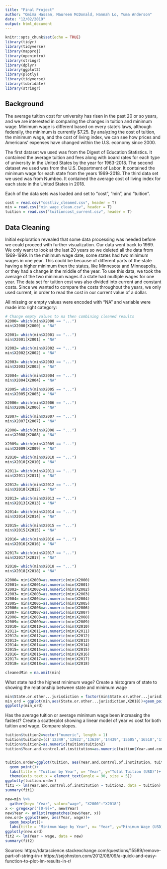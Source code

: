 ```yaml
---
title: "Final Project"
author: "Omima Hassan, Maureen McDonald, Hannah Lo, Yuma Anderson"
date: "12/02/2019"
output: html_document
---
```


```r
knitr::opts_chunk$set(echo = TRUE)
library(tidyr)
library(tidyverse)
library(mapproj)
library(openintro)
library(stringr)
library(dplyr)
library(ggplot2)
library(plotly)
library(tidyverse)
library(lubridate)
library(stringr)
```

## Background

The average tuition cost for university has risen in the past 20 or so years, and we are interested in comparing the changes in tuition and minimum wage. Minimum wage is different based on every state’s laws, although federally, the minimum is currently $7.25. By analyzing the cost of tuition, the minimum wage, and the cost of living index, we can see how prices and Americans’ expenses have changed within the U.S. economy since 2000.

The first dataset we used was from the Digest of Education Statistics. It contained the average tuition and fees along with board rates for each type of university in the United States by the year for 1963-2018. The second dataset we used was from the U.S. Department of Labor. It contained the minimum wage for each state from the years 1969-2018. The third data set we used was from Numbeo. It contained the average cost of living index for each state in the United States in 2018.

Each of the data sets was loaded and set to "cost", "min", and "tuition".
```r
cost = read.csv("costliv_cleaned.csv", header = T)
min = read.csv("min_wage_clean.csv", header = T)
tuition = read.csv("tuitioncost_current.csv", header = T)
```

## Data Cleaning
Initial exploration revealed that some data processing was needed before we could proceed with further visualization. Our data went back to 1969. We only want to look at the last 20 years so we deleted all the data from 1969-1999. In the minimum wage date, some states had two minimum wages in one year. This could be because of different parts of the state having a higher minimum then the states, like Minnesota and Minneapolis, or they had a change in the middle of the year. To use this data, we took the average of the two minimum wages if a state had multiple wages for one year. The data set for tuition cost was also divided into current and constant costs. Since we wanted to compare the costs throughout the years, we only used current, in order to read the cost in our current value of a dollar.


All missing or empty values were encoded with "NA" and variable were made into right category:
```r

# Change empty values to na then combining cleaned results 
X2000= which(min$X2000 == "...")
min$X2000[X2000] = "NA"

X2001= which(min$X2001 == "...")
min$X2001[X2001] = "NA"

X2002= which(min$X2002 == "...")
min$X2002[X2002] = "NA"

X2003= which(min$X2003 == "...")
min$X2003[X2003] = "NA"

X2004= which(min$X2004 == "...")
min$X2004[X2004] = "NA"

X2005= which(min$X2005 == "...")
min$X2005[X2005] = "NA"

X2006= which(min$X2006 == "...")
min$X2006[X2006] = "NA"

X2007= which(min$X2007 == "...")
min$X2007[X2007] = "NA"

X2008= which(min$X2008 == "...")
min$X2008[X2008] = "NA"

X2009= which(min$X2009 == "...")
min$X2009[X2009] = "NA"

X2010= which(min$X2010 == "...")
min$X2010[X2010] = "NA"

X2011= which(min$X2011 == "...")
min$X2011[X2011] = "NA"

X2012= which(min$X2012 == "...")
min$X2010[X2012] = "NA"

X2013= which(min$X2013 == "...")
min$X2013[X2013] = "NA"

X2014= which(min$X2014 == "...")
min$X2014[X2014] = "NA"

X2015= which(min$X2015 == "...")
min$X2015[X2015] = "NA"

X2016= which(min$X2016 == "...")
min$X2016[X2016] = "NA"

X2017= which(min$X2017 == "...")
min$X2017[X2017] = "NA"

X2018= which(min$X2018 == "...")
min$X2018[X2018] = "NA"

X2000= min$X2000=as.numeric(min$X2000)
X2001= min$X2001=as.numeric(min$X2001)
X2002= min$X2002=as.numeric(min$X2002)
X2003= min$X2003=as.numeric(min$X2003)
X2004= min$X2004=as.numeric(min$X2004)
X2005= min$X2005=as.numeric(min$X2005)
X2006= min$X2006=as.numeric(min$X2006)
X2007= min$X2007=as.numeric(min$X2007)
X2008= min$X2008=as.numeric(min$X2008)
X2009= min$X2009=as.numeric(min$X2009)
X2010= min$X2010=as.numeric(min$X2010)
X2011= min$X2011=as.numeric(min$X2011)
X2012= min$X2012=as.numeric(min$X2012)
X2013= min$X2013=as.numeric(min$X2013)
X2014= min$X2014=as.numeric(min$X2014)
X2015= min$X2015=as.numeric(min$X2015)
X2016= min$X2016=as.numeric(min$X2016)
X2017= min$X2017=as.numeric(min$X2017)
X2018= min$X2018=as.numeric(min$X2018)

cleanedMin = na.omit(min)
```


What state had the highest minimum wage?
Create a histogram of state to showing the relationship between state and minimum wage
```r
min$State.or.other...jurisdiction = factor(min$State.or.other...jurisdiction, levels = min$State.or.other...jurisdiction[order(min$X2018)])
min_ord = ggplot(min,aes(State.or.other...jurisdiction,X2018))+geom_point()+theme(axis.text.x = element_text(angle = 90, hjust = 1))+labs(title = "State Minimum Wage in 2018", x="State", y="Minimum Wage (USD)")
ggplotly(min_ord)
```

Has the average tuition or average minimum wage been increasing the fastest?
Create a scatterplot showing a linear model of year vs cost for both tuition and wage. Compare slopes.
```r
tuition$tuition2=vector("numeric", length = 1)
tuition$tuition2=(c('12349','12922','13639','14439','15505','16510','17451','18473','19364','20361','21126','22074','23011','23871','24701','25409','26132','26592','27357'))
tuition$tuition2=as.numeric(tuition$tuition2)
tuition$Year.and.control.of.institution=as.numeric(tuition$Year.and.control.of.institution)


tuition.order=ggplot(tuition, aes(Year.and.control.of.institution, tuition2))+ 
  geom_point()+
  labs(title = "Tuition by Year", x= "Year", y="Total Tuition (USD)")+ 
  theme(axis.text.x = element_text(angle = 90, size = 5))
ggplotly(tuition.order)
fit1 <- lm(Year.and.control.of.institution ~ tuition2, data = tuition)
summary(fit1)
```

```r
new=min %>% 
  gather(key= "Year", value="wage", "X2000":"X2018")
x <- gregexpr("[0-9]+", new$Year)
new$Year <- unlist(regmatches(new$Year, x))
new.ord= ggplot(new, aes(Year, wage))+ 
  geom_boxplot()+ 
  labs(title = "Minimum Wage by Year", x= "Year", y="Minimum Wage (USD)")
ggplotly(new.ord)
fit2 <- lm(Year ~ wage, data = new)
summary(fit2)
```


Sources:
https://datascience.stackexchange.com/questions/15589/remove-part-of-string-in-r
https://sejohnston.com/2012/08/09/a-quick-and-easy-function-to-plot-lm-results-in-r/ 